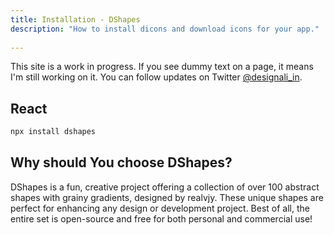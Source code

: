 ```yaml
---
title: Installation - DShapes
description: "How to install dicons and download icons for your app."
 
---
```


<Callout>

This site is a work in progress. If you see dummy text on a page, it means I'm still working on it. You can follow updates on Twitter [@designali_in](https://twitter.com/designali_in).

</Callout>

## React

```bash
npx install dshapes
```
 

## Why should You choose DShapes?

DShapes is a fun, creative project offering a collection of over 100
abstract shapes with grainy gradients, designed by realvjy. These
unique shapes are perfect for enhancing any design or development
project. Best of all, the entire set is open-source and free for
both personal and commercial use!
